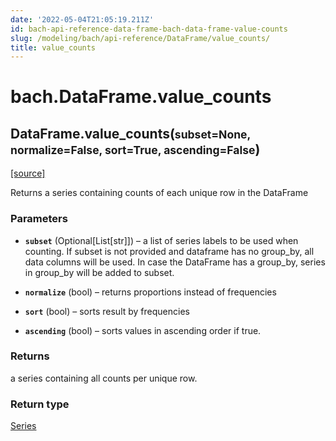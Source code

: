 ```yaml
---
date: '2022-05-04T21:05:19.211Z'
id: bach-api-reference-data-frame-bach-data-frame-value-counts
slug: /modeling/bach/api-reference/DataFrame/value_counts/
title: value_counts
---
```


# bach.DataFrame.value_counts

<div className="method">

<h2 className="signature-method"><span className="additional-name">DataFrame.</span><span className="name">value_counts(</span><small className="parameter-list"><span className="parameter" id="subset">subset=None</span>, <span className="parameter" id="normalize">normalize=False</span>, <span className="parameter" id="sort">sort=True</span>, <span className="parameter" id="ascending">ascending=False</span></small>)</h2>


&#8203;<span className="view-source">[[source]](https://github.com/objectiv/objectiv-analytics/blob/main/bach/bach/dataframe.py)</span>

<div className="content">

Returns a series containing counts of each unique row in the DataFrame


### Parameters

* **`subset`** (Optional[List[str]]) – a list of series labels to be used when counting. If subset is not provided and
dataframe has no group_by, all data columns will be used. In case the DataFrame has a group_by,
series in group_by will be added to subset.


* **`normalize`** (bool) – returns proportions instead of frequencies


* **`sort`** (bool) – sorts result by frequencies


* **`ascending`** (bool) – sorts values in ascending order if true.





### Returns

a series containing all counts per unique row.



### Return type

[Series](/modeling/bach/api-reference/Series/index.mdx)



</div>


</div>
